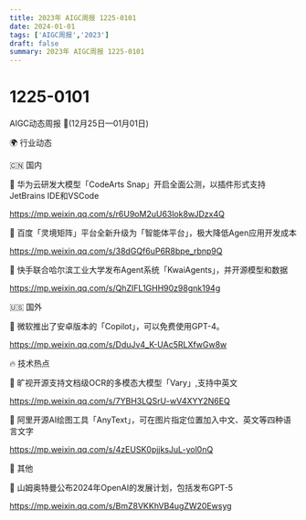 ```yaml
---
title: 2023年 AIGC周报 1225-0101
date: 2024-01-01
tags: ['AIGC周报','2023']
draft: false
summary: 2023年 AIGC周报 1225-0101
---
```

# 1225-0101



AIGC动态周报 🚀(12月25日—01月01日)

🌍 行业动态

🇨🇳 国内

📰 华为云研发大模型「CodeArts Snap」开启全面公测，以插件形式支持JetBrains IDE和VSCode

https://mp.weixin.qq.com/s/r6U9oM2uU63lok8wJDzx4Q

📰 百度「灵境矩阵」平台全新升级为「智能体平台」，极大降低Agen应用开发成本

https://mp.weixin.qq.com/s/38dGQf6uP6R8bpe_rbnp9Q

📰 快手联合哈尔滨工业大学发布Agent系统「KwaiAgents」，并开源模型和数据

https://mp.weixin.qq.com/s/QhZIFL1GHH90z98gnk194g

🇺🇸 国外

📰 微软推出了安卓版本的「Copilot」，可以免费使用GPT-4。

https://mp.weixin.qq.com/s/DduJv4_K-UAc5RLXfwGw8w

🔥 技术热点

📝 旷视开源支持文档级OCR的多模态大模型「Vary」,支持中英文

https://mp.weixin.qq.com/s/7YBH3LQSrU-wV4XYY2N6EQ

📝 阿里开源AI绘图工具「AnyText」，可在图片指定位置加入中文、英文等四种语言文字

https://mp.weixin.qq.com/s/4zEUSK0pjjksJuL-yol0nQ

🎉 其他

🚀 山姆奥特曼公布2024年OpenAI的发展计划，包括发布GPT-5

https://mp.weixin.qq.com/s/BmZ8VKKhVB4ugZW20Ewsyg